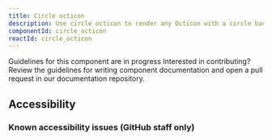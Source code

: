 ```yaml
---
title: Circle octicon
description: Use circle octicon to render any Octicon with a circle background. CircleOcticons are most commonly used to represent the status of a pull request in the comment timeline.
componentId: circle_octicon
reactId: circle_octicon
---
```



<Note variant="warning">
  <Text sx={{display: 'block', fontWeight: 'bold', mb: 2}}>Guidelines for this component are in progress</Text>
  Interested in contributing? Review the guidelines for <Link as={GatsbyLink} to="/guides/contribute/documentation#documenting-components">writing component documentation</Link> and open a pull request in our <Link as={GatsbyLink} to="https://github.com/primer/design">documentation repository.</Link>
</Note>

<br />

## Accessibility

### Known accessibility issues (GitHub staff only)

<AccessibilityLink label="CircleBadge"/>